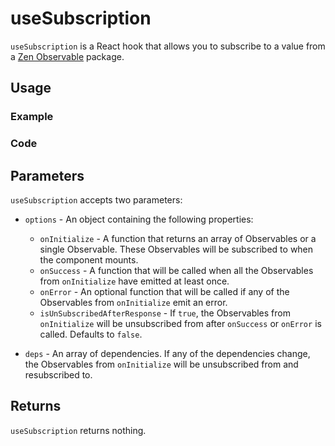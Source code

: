 

<Meta of={allStories} />

# useSubscription

`useSubscription` is a React hook that allows you to subscribe to a value from a [Zen Observable](https://www.npmjs.com/package/zen-observable-ts) package.

## Usage

### Example

<Canvas of={allStories.Usage} />

### Code

<Source of={allStories.Usage} />

## Parameters

`useSubscription` accepts two parameters:

- `options` - An object containing the following properties:

  - `onInitialize` - A function that returns an array of Observables or a single Observable. These Observables will be subscribed to when the component mounts.
  - `onSuccess` - A function that will be called when all the Observables from `onInitialize` have emitted at least once.
  - `onError` - An optional function that will be called if any of the Observables from `onInitialize` emit an error.
  - `isUnSubscribedAfterResponse` - If `true`, the Observables from `onInitialize` will be unsubscribed from after `onSuccess` or `onError` is called. Defaults to `false`.

- `deps` - An array of dependencies. If any of the dependencies change, the Observables from `onInitialize` will be unsubscribed from and resubscribed to.

## Returns

`useSubscription` returns nothing.
